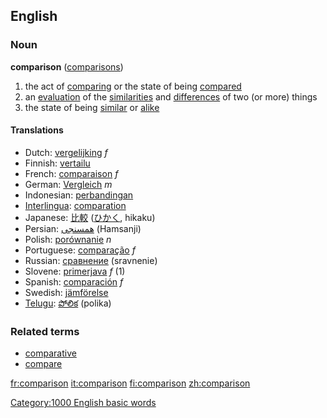 ==English==
=== Noun ===
{{wikipedia}}
'''comparison''' ([[comparisons]])
# the act of [[comparing]] or the state of being [[compared]]
# an [[evaluation]] of the [[similarities]] and [[difference]]s of two (or more) things
# the state of being [[similar]] or [[alike]]

==== Translations ====
*Dutch: [[vergelijking]] ''f''
*Finnish: [[vertailu]]
*French: [[comparaison]] ''f''
*German: [[Vergleich]] ''m''
*Indonesian: [[banding|perbandingan]]
*[[Interlingua]]: [[comparation]]
*Japanese: [[比較]] ([[ひかく]], hikaku)
*Persian: [[همسنجی]] (Hamsanji)
*Polish: [[porównanie]] ''n''
*Portuguese: [[comparação]] ''f''
*Russian: [[сравнение]] (sravnenie)
*Slovene: [[primerjava]] ''f'' (1)
*Spanish: [[comparación]] ''f''
*Swedish: [[jämförelse]]
*[[Telugu]]: [[పోలిక]] (polika)

===Related terms===
*[[comparative]]
*[[compare]]

[[Category:1000 English basic words]]

[[fr:comparison]]
[[it:comparison]]
[[fi:comparison]]
[[zh:comparison]]